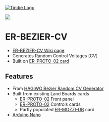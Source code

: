 <a href="https://www.tindie.com/products/28896/"><img src="http://land-boards.com/blwiki/images/5/51/Tindie-mediums.png" alt="Tindie Logo"></img></a> 

<img src="http://land-boards.com/blwiki/images/2/26/ER-BEZIER-CV_P1080840-720px.jpg"></img>

= ER-BEZIER-CV =

* [http://land-boards.com/blwiki/index.php?title=ER-BEZIER-CV ER-BEZIER-CV Wiki page]
* Generates Random Control Voltages (CV)
* Built on [http://land-boards.com/blwiki/index.php?title=ER-PROTO-02 ER-PROTO-02 card]

== Features ==

* From [https://note.com/solder_state/n/n39aacefd73a3 HAGIWO Bezier Random CV Generator]
* Built from existing Land Boards cards
** [http://land-boards.com/blwiki/index.php?title=ER-PROTO-02 ER-PROTO-02] Front panel
** [http://land-boards.com/blwiki/index.php?title=ER-PROTO-02 ER-PROTO-02] Controls cards
** Partly populated [http://land-boards.com/blwiki/index.php?title=ER-MOZZI-DB ER-MOZZI-DB] card
* [http://land-boards.com/blwiki/index.php?title=Arduino_Nano Arduino Nano]
